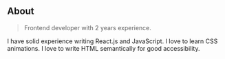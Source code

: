 ## About

> Frontend developer with 2 years experience.

I have solid experience writing React.js and JavaScript. I love to learn CSS animations. I love to write HTML semantically for good accessibility.
